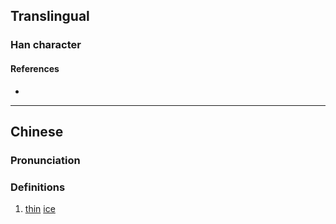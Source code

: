 {{character info}}
==Translingual==

===Han character===
{{Han char|rn=15|rad=冫|as=09|sn=11|four=|canj=IMJBJ|ids=⿰冫南}}

====References====
* {{Han ref|kx=0133.070|hdz=10299.190|uh=34D3|ud=13523}}

----

==Chinese==
{{zh-forms}}

===Pronunciation===
{{zh-pron
|m=nán
|c=lam5,nam4
|mc=
|oc=
|ma=
|cat=n
}}

===Definitions===
{{zh-hanzi}}

# [[thin]] [[ice]]